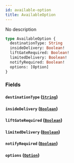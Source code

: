 ```yaml
---
id: available-option
title: AvailableOption
---
```


No description

```graphql
type AvailableOption {
  destinationType: String
  insideDelivery: Boolean!
  liftGateRequired: Boolean!
  limitedDelivery: Boolean!
  notifyRequired: Boolean!
  options: [Option]
}
```

### Fields

#### `destinationType` ([`String`](../../rate-service/scalars/string))

#### `insideDelivery` ([`Boolean`](../../rate-service/scalars/boolean))

#### `liftGateRequired` ([`Boolean`](../../rate-service/scalars/boolean))

#### `limitedDelivery` ([`Boolean`](../../rate-service/scalars/boolean))

#### `notifyRequired` ([`Boolean`](../../rate-service/scalars/boolean))

#### `options` ([`Option`](../../rate-service/objects/option))
